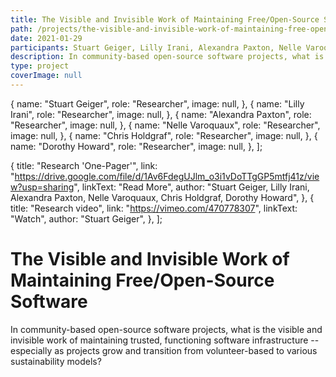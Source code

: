 ```yaml
---
title: The Visible and Invisible Work of Maintaining Free/Open-Source Software
path: /projects/the-visible-and-invisible-work-of-maintaining-free-open-source-software
date: 2021-01-29
participants: Stuart Geiger, Lilly Irani, Alexandra Paxton, Nelle Varoquaux, Chris Holdgraf, Dorothy Howard
description: In community-based open-source software projects, what is the visible and invisible work of maintaining trusted, functioning software infrastructure -- especially as projects grow and transition from volunteer-based to various sustainability models?
type: project
coverImage: null
---
```


  {
    name: "Stuart Geiger",
    role: "Researcher",
    image: null,
  },
  {
    name: "Lilly Irani",
    role: "Researcher",
    image: null,
  },
  {
    name: "Alexandra Paxton",
    role: "Researcher",
    image: null,
  },
  {
    name: "Nelle Varoquaux",
    role: "Researcher",
    image: null,
  },
  {
    name: "Chris Holdgraf",
    role: "Researcher",
    image: null,
  },
  {
    name: "Dorothy Howard",
    role: "Researcher",
    image: null,
  },
];

  {
    title: "Research 'One-Pager'",
    link: "https://drive.google.com/file/d/1Av6FdegUJlm_o3i1vDoTTgGP5mtfj41z/view?usp=sharing",
    linkText: "Read More",
    author:
      "Stuart Geiger, Lilly Irani, Alexandra Paxton, Nelle Varoquaux, Chris Holdgraf, Dorothy Howard",
  },
  {
    title: "Research video",
    link: "https://vimeo.com/470778307",
    linkText: "Watch",
    author: "Stuart Geiger",
  },
];

# The Visible and Invisible Work of Maintaining Free/Open-Source Software

In community-based open-source software projects, what is the visible and invisible work of maintaining trusted, functioning software infrastructure -- especially as projects grow and transition from volunteer-based to various sustainability models?
